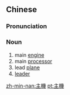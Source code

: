{{also|主机}}
==Chinese==
{{zh-forms|s=主机}}

===Pronunciation===
{{zh-pron
|m=zhǔjī
|c=zyu2 gei1
|mn=chú-ki
|cat=n
}}

===Noun===
{{zh-noun}}

# main [[engine]]
# main [[processor]]
# lead [[plane]]
# [[leader]]

{{zh-cat|Computing}}

[[zh-min-nan:主機]]
[[pt:主機]]